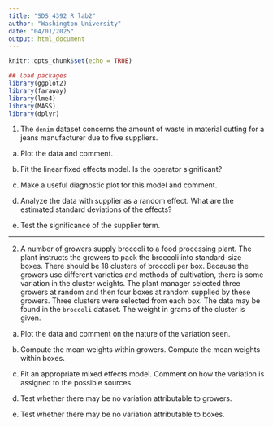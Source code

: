 ```yaml
---
title: "SDS 4392 R lab2"
author: "Washington University"
date: "04/01/2025"
output: html_document
---
```


```r
knitr::opts_chunk$set(echo = TRUE)

## load packages
library(ggplot2)
library(faraway)
library(lme4)
library(MASS)
library(dplyr)
```



1. The `denim` dataset concerns the amount of waste in material cutting for a jeans manufacturer due to five suppliers.

a) Plot the data and comment.

b) Fit the linear fixed effects model. Is the operator significant?

c) Make a useful diagnostic plot for this model and comment.

d) Analyze the data with supplier as a random effect. What are the estimated
standard deviations of the effects?

e) Test the significance of the supplier term.

----------------------------------------------------------------
2. A number of growers supply broccoli to a food processing plant. The plant instructs the growers to pack the broccoli into standard-size boxes. There should be 18 clusters of broccoli per box. Because the growers use different varieties and methods of cultivation, there is some variation in the cluster weights. The plant manager selected three growers at random and then four boxes at random supplied by these growers. Three clusters were selected from each box. The data may be found in the `broccoli` dataset. The weight in grams of the cluster is given.

a) Plot the data and comment on the nature of the variation seen.


b) Compute the mean weights within growers. Compute the mean weights within boxes.


c) Fit an appropriate mixed effects model. Comment on how the variation is assigned to the possible sources.


d) Test whether there may be no variation attributable to growers.



e) Test whether there may be no variation attributable to boxes.



